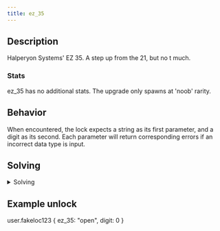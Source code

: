 ```yaml
---
title: ez_35
---
```


## Description

Halperyon Systems' EZ 35. A step up from the 21, but no
t much.

### Stats

ez_35 has no additional stats. The upgrade only spawns at 'noob' rarity.

## Behavior

When encountered, the lock expects a string as its first parameter, and a digit as its second. Each parameter will return corresponding errors if an incorrect data type is input.

## Solving

<details>
  <summary>Solving</summary>
  The first parameter's possible strings are, "open", "unlock", and "release".
  The second parameter is a single digit, input as a number, ranging from 0 to 9.
</details>

## Example unlock

user.fakeloc123 \{ ez_35: "open", digit: 0 }
